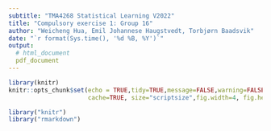 ```yaml
---
subtitle: "TMA4268 Statistical Learning V2022"
title: "Compulsory exercise 1: Group 16"
author: "Weicheng Hua, Emil Johannese Haugstvedt, Torbjørn Baadsvik"
date: "`r format(Sys.time(), '%d %B, %Y')`"
output: 
  # html_document
  pdf_document
---
```


```r
library(knitr)
knitr::opts_chunk$set(echo = TRUE,tidy=TRUE,message=FALSE,warning=FALSE,strip.white=TRUE,prompt=FALSE,
                      cache=TRUE, size="scriptsize",fig.width=4, fig.height=3,fig.align = "center")

```

```r
library("knitr")
library("rmarkdown")
```

<!--  Etc (load all packages needed). -->